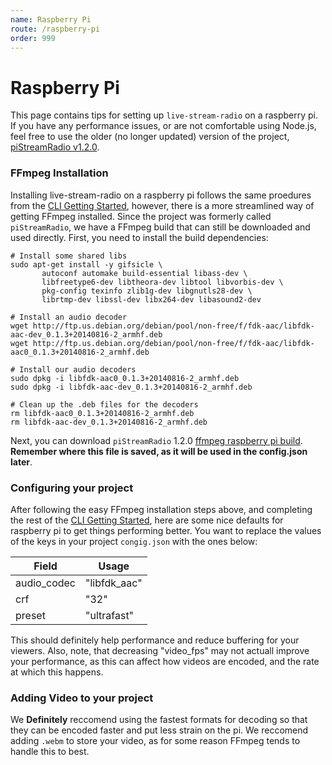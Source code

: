 ```yaml
---
name: Raspberry Pi
route: /raspberry-pi
order: 999
---
```


# Raspberry Pi

This page contains tips for setting up `live-stream-radio` on a raspberry pi. If you have any performance issues, or are not comfortable using Node.js, feel free to use the older (no longer updated) version of the project, [piStreamRadio v1.2.0](https://github.com/torch2424/live-stream-radio/tree/1.2.0).

### FFmpeg Installation

Installing live-stream-radio on a raspberry pi follows the same proedures from the [CLI Getting Started](/cli/getting-started), however, there is a more streamlined way of getting FFmpeg installed. Since the project was formerly called `piStreamRadio`, we have a FFmpeg build that can still be downloaded and used directly. First, you need to install the build dependencies:

```
# Install some shared libs
sudo apt-get install -y gifsicle \
       autoconf automake build-essential libass-dev \
       libfreetype6-dev libtheora-dev libtool libvorbis-dev \
       pkg-config texinfo zlib1g-dev libgnutls28-dev \
       librtmp-dev libssl-dev libx264-dev libasound2-dev

# Install an audio decoder
wget http://ftp.us.debian.org/debian/pool/non-free/f/fdk-aac/libfdk-aac-dev_0.1.3+20140816-2_armhf.deb
wget http://ftp.us.debian.org/debian/pool/non-free/f/fdk-aac/libfdk-aac0_0.1.3+20140816-2_armhf.deb

# Install our audio decoders
sudo dpkg -i libfdk-aac0_0.1.3+20140816-2_armhf.deb
sudo dpkg -i libfdk-aac-dev_0.1.3+20140816-2_armhf.deb

# Clean up the .deb files for the decoders
rm libfdk-aac0_0.1.3+20140816-2_armhf.deb
rm libfdk-aac-dev_0.1.3+20140816-2_armhf.deb
```

Next, you can download `piStreamRadio` 1.2.0 [ffmpeg raspberry pi build](https://github.com/torch2424/live-stream-radio/blob/1.2.0/ffmpeg/ffmpeg). **Remember where this file is saved, as it will be used in the config.json later**.

### Configuring your project

After following the easy FFmpeg installation steps above, and completing the rest of the [CLI Getting Started](/cli/getting-started), here are some nice defaults for raspberry pi to get things performing better. You want to replace the values of the keys in your project `congig.json` with the ones below:

| Field | Usage |
| - | - |
| audio_codec | "libfdk_aac" |
| crf | "32" |
| preset | "ultrafast" |

This should definitely help performance and reduce buffering for your viewers. Also, note, that decreasing "video_fps" may not actuall improve your performance, as this can affect how videos are encoded, and the rate at which this happens.

### Adding Video to your project

We **Definitely** reccomend using the fastest formats for decoding so that they can be encoded faster and put less strain on the pi. We reccomend adding `.webm` to store your video, as for some reason FFmpeg tends to handle this to best.


